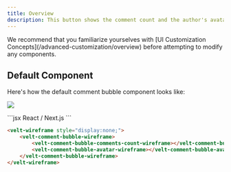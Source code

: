 ```yaml
---
title: Overview
description: This button shows the comment count and the author's avatar. This is used in Popover comments feature.
---
```


<Note>
We recommend that you familiarize yourselves with [UI Customization Concepts](/advanced-customization/overview) before attempting to modify any components.
</Note>


## Default Component

Here's how the default comment bubble component looks like:

![](/images/comment-bubble-light.png)


<RequestExample>
```jsx React / Next.js
<VeltWireframe>
    <VeltCommentBubbleWireframe>
        <VeltCommentBubbleWireframe.CommentsCount />
        <VeltCommentBubbleWireframe.Avatar />
    </VeltCommentBubbleWireframe>
</VeltWireframe>
```


```HTML HTML
<velt-wireframe style="display:none;">
    <velt-comment-bubble-wireframe>
        <velt-comment-bubble-comments-count-wireframe></velt-comment-bubble-comments-count-wireframe>
        <velt-comment-bubble-avatar-wireframe></velt-comment-bubble-avatar-wireframe>
    </velt-comment-bubble-wireframe>
</velt-wireframe>
```
</RequestExample>


